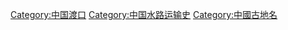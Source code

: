 [[Category:中国渡口|Category:中国渡口]]
[[Category:中国水路运输史|Category:中国水路运输史]]
[[Category:中國古地名|Category:中國古地名]]